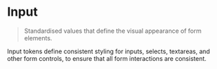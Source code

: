 
<Meta title="Foundations/Tokens/Input" />

# Input

> Standardised values that define the visual appearance of form elements.

Input tokens define consistent styling for inputs, selects, textareas, and other
form controls, to ensure that all form interactions are consistent.

<Tokens collection="evg-input" />
